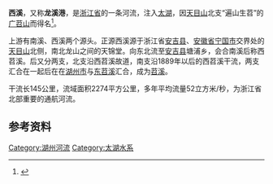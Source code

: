 '''西{{zy|苕|tiáo}}溪'''，又称'''龙溪港'''，是[[浙江省|浙江省]]的一条河流，注入[[太湖|太湖]]，因[[天目山_(浙江)|天目山]]北支“遍山生苕”的[[广苕山|广苕山]]而得名<ref>{{cite journal|author=钱克金|title=东苕溪之由来及与流域社会经济发展的关系|journal=中国历史地理论丛|year=2014|volume=29|issue=04|pages=106-115|publisher=[[陕西师范大学|陕西师范大学]]|issn=1001-5205|url=https://www.doc88.com/p-5174549177015.html|access-date=2021-11-29|archive-date=2021-11-29|archive-url=https://web.archive.org/web/20211129034226/https://www.doc88.com/p-5174549177015.html|dead-url=no}}</ref>。

上游有南溪、西溪两个源头。正源西溪源于浙江省[[安吉县|安吉县]]、[[安徽省|安徽省]][[宁国市|宁国市]]交界处的[[天目山_(浙江)|天目山]]北侧，南北龙山之间的天锦堂。向东北流至[[安吉县|安吉县]]塘浦乡，会合南溪后称西苕溪。后又分两支，北支沿西苕溪故道，南支沿1889年以后的西苕溪干流，两支汇合在一起后在在[[湖州市|湖州市]]与[[东苕溪|东苕溪]]汇合，成为[[苕溪|苕溪]]。

干流长145公里，流域面积2274平方公里，多年平均流量52立方米/秒，为浙江省北部重要的通航河流。

== 参考资料 ==
{{reflist}}

{{长江水系}}

[[Category:湖州河流|Category:湖州河流]]
[[Category:太湖水系|Category:太湖水系]]